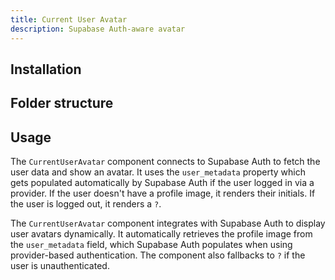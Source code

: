 ```yaml
---
title: Current User Avatar
description: Supabase Auth-aware avatar
---
```


<ComponentPreview name="current-user-avatar-demo" showCode={false} />

## Installation

<BlockItem name="current-user-avatar-react" description="Renders the avatar of the current user." />

## Folder structure

<RegistryBlock itemName="current-user-avatar-react" />

## Usage

The `CurrentUserAvatar` component connects to Supabase Auth to fetch the user data and show an avatar. It uses the `user_metadata`
property which gets populated automatically by Supabase Auth if the user logged in via a provider. If the user doesn't have a profile image, it renders their initials. If the user is logged out, it renders a `?`.

The `CurrentUserAvatar` component integrates with Supabase Auth to display user avatars dynamically. It automatically retrieves the profile image from the `user_metadata` field, which Supabase Auth populates when using provider-based authentication. The component also fallbacks to `?` if the user is unauthenticated.
